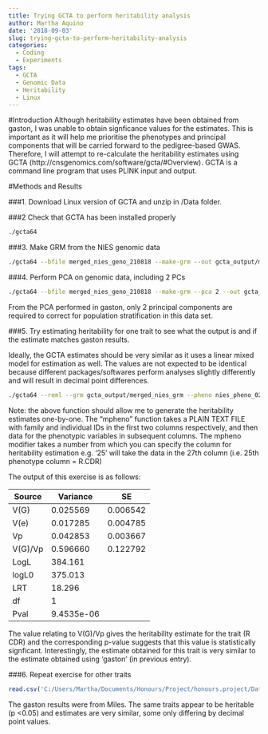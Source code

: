 ```yaml
---
title: Trying GCTA to perform heritability analysis
author: Martha Aquino
date: '2018-09-03'
slug: trying-gcta-to-perform-heritability-analysis
categories:
  - Coding
  - Experiments
tags:
  - GCTA
  - Genomic Data
  - Heritability
  - Linux
---
```


#Introduction
Although heritability estimates have been obtained from gaston, I was unable to obtain signficance values for the estimates. This is important as it will help me prioritise the phenotypes and principal components that will be carried forward to the pedigree-based GWAS. Therefore, I will attempt to re-calculate the heritability estimates using GCTA (http://cnsgenomics.com/software/gcta/#Overview). GCTA is a command line program that uses PLINK input and output. 

#Methods and Results 

###1. Download Linux version of GCTA and unzip in /Data folder.

###2 Check that GCTA has been installed properly 
```bash
./gcta64
```

###3. Make GRM from the NIES genomic data 
```bash
./gcta64 --bfile merged_nies_geno_210818 --make-grm --out gcta_output/merged_nies_grm
```

###4. Perform PCA on genomic data, including 2 PCs 
```bash
./gcta64 --bfile merged_nies_geno_210818 --make-grm --pca 2 --out gcta_output/merged_nies_pca
```

From the PCA performed in gaston, only 2 principal components are required to correct for population stratification in this data set. 

###5. Try estimating heritability for one trait to see what the output is and if the estimate matches gaston results. 

Ideally, the GCTA estimates should be very similar as it uses a linear mixed model for estimation as well. The values are not expected to be identical because different packages/softwares perform analyses slightly differently and will result in decimal point differences. 

```bash
./gcta64 --reml --grm gcta_output/merged_nies_grm --pheno nies_pheno_020918.txt --mpheno 25 --reml-pred-rand -qcovar gcta_output/merged_nies_pca --out gcta_output/est_her_test
```

Note: the above function should allow me to generate the heritability estimates one-by-one. The "mpheno" function takes a PLAIN TEXT FILE with family and individual IDs in the first two columns respectively, and then data for the phenotypic variables in subsequent columns. The mpheno modifier takes a number from which you can specify the column for heritability estimation e.g. '25' will take the data in the 27th column (i.e. 25th phenotype column = R.CDR)

The output of this exercise is as follows: 

Source | Variance | SE
-------|----------|---------
V(G)   | 0.025569 | 0.006542
V(e)   | 0.017285 | 0.004785 
Vp     | 0.042853 | 0.003667 
V(G)/Vp| 0.596660 | 0.122792 
LogL   | 384.161  |          
logL0  | 375.013  |          
LRT    | 18.296   |          
df     | 1        |          
Pval   |9.4535e-06|          

The value relating to V(G)/Vp gives the heritability estimate for the trait (R CDR) and the corresponding p-value suggests that this value is statistically signficant. Interestingly, the estimate obtained for this trait is very similar to the estimate obtained using 'gaston' (in previous entry). 

###6. Repeat exercise for other traits

```r
read.csv('C:/Users/Martha/Documents/Honours/Project/honours.project/Data/gcta_output/trait_heritability_comparison.csv')
```

The gaston results were from Miles. The same traits appear to be heritable (p <0.05) and estimates are very similar, some only differing by decimal point values. 
